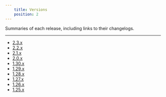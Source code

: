 ```yaml
---
    title: Versions
    position: 2
---
```


Summaries of each release, including links to their changelogs.

---

* [2.3.x](./2.3.x.mdx) 
* [2.2.x](./2.2.x.mdx) 
* [2.1.x](./2.1.x.mdx) 
* [2.0.x](./2.0.x.mdx) 
* [1.30.x](./1.30.x.mdx) 
* [1.29.x](./1.29.x.mdx) 
* [1.28.x](./1.28.x.mdx) 
* [1.27.x](./1.27.x.mdx) 
* [1.26.x](./1.26.x.mdx) 
* [1.25.x](./1.25.x.mdx)